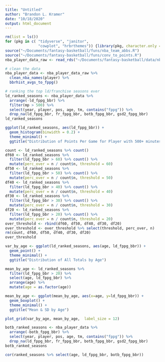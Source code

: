 ```yaml
---
title: "Untitled"
author: "Brandon L. Kramer"
date: "10/18/2020"
output: html_document
---
```


```r
rm(list = ls())
for (pkg in c( "tidyverse", "janitor", 
               "cowplot", "hrbrthemes")) {library(pkg, character.only = TRUE)}
source("~/Documents/fantasy-basketball/funs/nba_team_abbs.R")
source("~/Documents/fantasy-basketball/funs/conv_to_points.R")
nba_player_data_raw <- read_rds("~/Documents/fantasy-basketball/data/nba_player_data/nba_player_season/nba_stats_19502019.Rds")

# clean the data 
nba_player_data <- nba_player_data_raw %>% 
  clean_nba_names(player) %>% 
  bbrhist_avgs_to_fppg()

# ranking the top ld/franchise seasons ever 
ld_ranked_seasons <- nba_player_data %>% 
  arrange(-ld_fppg_bbr) %>% 
  filter(mp > 500) %>%
  select(year, player, pos, age, tm, contains("fppg")) %>% 
  drop_na(ld_fppg_bbr, fr_fppg_bbr, botb_fppg_bbr, gsd2_fppg_bbr)
ld_ranked_seasons
```

```r
ggplot(ld_ranked_seasons, aes(ld_fppg_bbr)) +
  geom_histogram(binwidth = 0.2) +
  theme_minimal() +
  ggtitle("Distribution of Points Per Game for Player with 500+ minutes (1980-2019)") 
```
```r
count <- ld_ranked_seasons %>% count()
df60 <- ld_ranked_seasons %>% 
  filter(ld_fppg_bbr > 60) %>% count() %>% 
  mutate(perc_over = n / count$n, threshold = 60)
df50 <- ld_ranked_seasons %>% 
  filter(ld_fppg_bbr > 50) %>% count() %>% 
  mutate(perc_over = n / count$n, threshold = 50)
df40 <- ld_ranked_seasons %>% 
  filter(ld_fppg_bbr > 40) %>% count() %>% 
  mutate(perc_over = n / count$n, threshold = 40)
df30 <- ld_ranked_seasons %>% 
  filter(ld_fppg_bbr > 30) %>% count() %>% 
  mutate(perc_over = n / count$n, threshold = 30)
df20 <- ld_ranked_seasons %>% 
  filter(ld_fppg_bbr > 20) %>% count() %>% 
  mutate(perc_over = n / count$n, threshold = 20)
over_threshold <- rbind(df60, df50, df40, df30, df20)
over_threshold <- over_threshold %>% select(threshold, perc_over, n)
rm(count, df60, df50, df40, df30, df20)
over_threshold
```

```r
var_by_age <- ggplot(ld_ranked_seasons, aes(age, ld_fppg_bbr)) +
  geom_point() + 
  theme_minimal() +
  ggtitle("Distribution of All Totals by Age")

mean_by_age <- ld_ranked_seasons %>% 
  filter(ld_fppg_bbr > 20) %>%
  select(age, ld_fppg_bbr) %>% 
  arrange(age) %>% 
  mutate(age = as.factor(age))

mean_by_age <- ggplot(mean_by_age, aes(x=age, y=ld_fppg_bbr)) + 
  geom_boxplot() +
  theme_minimal() +
  ggtitle("Mean & SD by Age")

plot_grid(var_by_age, mean_by_age,  label_size = 12)
```






```r
botb_ranked_seasons <- nba_player_data %>% 
  arrange(-botb_fppg_bbr) %>% 
  select(year, player, pos, age, tm, contains("fppg")) %>% 
  drop_na(ld_fppg_bbr, fr_fppg_bbr, botb_fppg_bbr, gsd2_fppg_bbr)
botb_ranked_seasons
```







```r

cor(ranked_seasons %>% select(age, ld_fppg_bbr, botb_fppg_bbr))

```
























